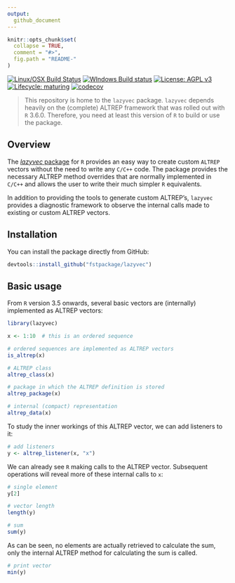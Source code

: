 ```yaml
---
output:
  github_document
---
```


<!-- README.md is generated from README.Rmd. Please edit that file -->

```r
knitr::opts_chunk$set(
  collapse = TRUE,
  comment = "#>",
  fig.path = "README-"
)
```

<!-- <img src="logo.png" align="right" /> -->

[![Linux/OSX Build Status](https://travis-ci.org/fstpackage/lazyvec.svg?branch=develop)](https://travis-ci.org/fstpackage/lazyvec)
[![WIndows Build status](https://ci.appveyor.com/api/projects/status/bfm7amtkyjvc2rk9?svg=true)](https://ci.appveyor.com/project/fstpackage/lazyvec)
[![License: AGPL v3](https://img.shields.io/badge/License-AGPL%20v3-blue.svg)](https://www.gnu.org/licenses/agpl-3.0)
[![Lifecycle: maturing](https://img.shields.io/badge/lifecycle-maturing-blue.svg)](https://www.tidyverse.org/lifecycle/#maturing)
[![codecov](https://codecov.io/gh/fstpackage/lazyvec/branch/develop/graph/badge.svg)](https://codecov.io/gh/fstpackage/lazyvec)

> This repository is home to the `lazyvec` package. `lazyvec` depends heavily on the (complete) ALTREP framework that
was rolled out with `R` 3.6.0. Therefore, you need at least this version of `R` to build or use the package.

## Overview

The [_lazyvec_ package][lazyvecRepo] for `R` provides an easy way to create custom `ALTREP` vectors without the need to write any `C/C++` code. The package provides the necessary ALTREP method overrides that are normally implemented in `C/C++` and allows the user to write their much simpler `R` equivalents.

In addition to providing the tools to generate custom ALTREP's, `lazyvec` provides a diagnostic framework to
observe the internal calls made to existing or custom ALTREP vectors.

## Installation

You can install the package directly from GitHub:

```r
devtools::install_github("fstpackage/lazyvec")
```

## Basic usage

From `R` version 3.5 onwards, several basic vectors are (internally) implemented as ALTREP vectors:

```r
library(lazyvec)

x <- 1:10  # this is an ordered sequence

# ordered sequences are implemented as ALTREP vectors
is_altrep(x)

# ALTREP class
altrep_class(x)

# package in which the ALTREP definition is stored
altrep_package(x)

# internal (compact) representation
altrep_data(x)
```

To study the inner workings of this ALTREP vector, we can add listeners to it:

```r
# add listeners
y <- altrep_listener(x, "x")
```

We can already see `R` making calls to the ALTREP vector. Subsequent operations will reveal more of
these internal calls to `x`:

```r
# single element
y[2]

# vector length
length(y)

# sum
sum(y)
```

As can be seen, no elements are actually retrieved to calculate the sum, only the internal ALTREP
method for calculating the sum is called.

```r
# print vector
min(y)
```



[lazyvecRepo]: https://github.com/fstpackage/lazyvec
